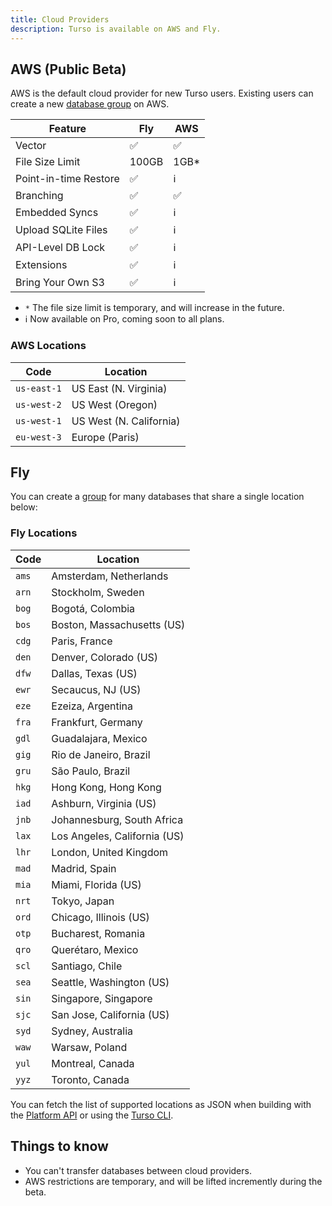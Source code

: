 ```yaml
---
title: Cloud Providers
description: Turso is available on AWS and Fly.
---
```


## AWS (Public Beta)

AWS is the default cloud provider for new Turso users. Existing users can create a new [database group](/concepts#groups) on AWS.

| Feature               | Fly   | AWS   |
| --------------------- | ----- | ----- |
| Vector                | ✅    | ✅    |
| File Size Limit       | 100GB | 1GB\* |
| Point-in-time Restore | ✅    | ℹ️    |
| Branching             | ✅    | ✅    |
| Embedded Syncs        | ✅    | ℹ️    |
| Upload SQLite Files   | ✅    | ℹ️    |
| API-Level DB Lock     | ✅    | ℹ️    |
| Extensions            | ✅    | ℹ️    |
| Bring Your Own S3     | ✅    | ℹ️    |

- `*` The file size limit is temporary, and will increase in the future.
- ℹ️ Now available on Pro, coming soon to all plans.

### AWS Locations

| Code        | Location                |
| ----------- | ----------------------- |
| `us-east-1` | US East (N. Virginia)   |
| `us-west-2` | US West (Oregon)        |
| `us-west-1` | US West (N. California) |
| `eu-west-3` | Europe (Paris)          |

## Fly

You can create a [group](#groups) for many databases that share a single location below:

### Fly Locations

| Code  | Location                     |
| ----- | ---------------------------- |
| `ams` | Amsterdam, Netherlands       |
| `arn` | Stockholm, Sweden            |
| `bog` | Bogotá, Colombia             |
| `bos` | Boston, Massachusetts (US)   |
| `cdg` | Paris, France                |
| `den` | Denver, Colorado (US)        |
| `dfw` | Dallas, Texas (US)           |
| `ewr` | Secaucus, NJ (US)            |
| `eze` | Ezeiza, Argentina            |
| `fra` | Frankfurt, Germany           |
| `gdl` | Guadalajara, Mexico          |
| `gig` | Rio de Janeiro, Brazil       |
| `gru` | São Paulo, Brazil            |
| `hkg` | Hong Kong, Hong Kong         |
| `iad` | Ashburn, Virginia (US)       |
| `jnb` | Johannesburg, South Africa   |
| `lax` | Los Angeles, California (US) |
| `lhr` | London, United Kingdom       |
| `mad` | Madrid, Spain                |
| `mia` | Miami, Florida (US)          |
| `nrt` | Tokyo, Japan                 |
| `ord` | Chicago, Illinois (US)       |
| `otp` | Bucharest, Romania           |
| `qro` | Querétaro, Mexico            |
| `scl` | Santiago, Chile              |
| `sea` | Seattle, Washington (US)     |
| `sin` | Singapore, Singapore         |
| `sjc` | San Jose, California (US)    |
| `syd` | Sydney, Australia            |
| `waw` | Warsaw, Poland               |
| `yul` | Montreal, Canada             |
| `yyz` | Toronto, Canada              |

<Info>

You can fetch the list of supported locations as JSON when building with the [Platform API](/api-reference/locations) or using the [Turso CLI](/cli/db/locations).

</Info>

## Things to know

- You can't transfer databases between cloud providers.
- AWS restrictions are temporary, and will be lifted incremently during the beta.
